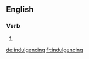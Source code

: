 ==English==

===Verb===
{{head|en|present participle}}

# {{present participle of|indulgence|lang=en|nocat=1}}

[[de:indulgencing]]
[[fr:indulgencing]]